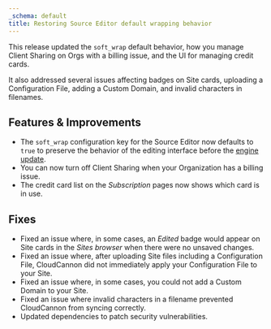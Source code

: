 ```yaml
---
_schema: default
title: Restoring Source Editor default wrapping behavior
---
```

This release updated the `soft_wrap` default behavior, how you manage Client Sharing on Orgs with a billing issue, and the UI for managing credit cards.

It also addressed several issues affecting badges on Site cards, uploading a Configuration File, adding a Custom Domain, and invalid characters in filenames.

## Features & Improvements

* The `soft_wrap` configuration key for the Source Editor now defaults to `true` to preserve the behavior of the editing interface before the [engine update](/documentation/changelog/2025/05/13/publishing-conflict-resolution-domains-rework-and-more.html#source-editor-updates).
* You can now turn off Client Sharing when your Organization has a billing issue.
* The credit card list on the *Subscription* pages now shows which card is in use.

## Fixes

* Fixed an issue where, in some cases, an *Edited* badge would appear on Site cards in the *Sites browser* when there were no unsaved changes.
* Fixed an issue where, after uploading Site files including a Configuration File, CloudCannon did not immediately apply your Configuration File to your Site.
* Fixed an issue where, in some cases, you could not add a Custom Domain to your Site.
* Fixed an issue where invalid characters in a filename prevented CloudCannon from syncing correctly.
* Updated dependencies to patch security vulnerabilities.